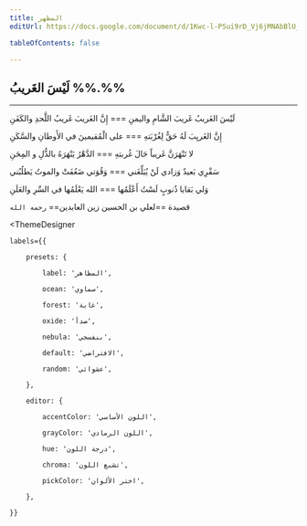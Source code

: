 ```yaml
---
title: المظهر
editUrl: https://docs.google.com/document/d/1Kwc-l-PSui9rD_Vj6jMNAbBlU_QeHbRIctPsivCyQWs/edit

tableOfContents: false

---
```




<Preview>

##   لَيْسَ الغَريبُ  %%.%%

---

لَيْسَ الغَريبُ غَريبَ الشَّامِ واليمنِ === إِنَّ الغَريبَ غَريبُ اللَّحدِ والكَفَنِ  

إِنَّ الغَريِبَ لَهُ حَقٌّ لِغُرْبَتهِ === على الْمُقيمينَ في الأَوطانِ والسَّكَنِ  

لا تَنْهَرَنَّ غَريباً حَالَ غُربتهِ === الدَّهْرُ يَنْهَرَهُ بالذُّلِ و المِحَنِ  

سَفْرِي بَعيدٌ وَزادي لَنْ يُبَلِّغَني === وَقُوَتي ضَعُفَتْ والموتُ يَطلُبُني  

وَلي بَقايا ذُنوبٍ لَسْتُ أَعْلَمُها === الله يَعْلَمُها في السِّرِ والعَلَنِ

قصيدة ==لعلي بن الحسين زين العابدين== `رحمه الله`

</Preview>

<ThemeDesigner

	labels={{

		presets: {

			label: 'المظاهر',

			ocean: 'سماوي',

			forest: 'غابة',

			oxide: 'صدأ',

			nebula: 'بنفسجي',

			default: 'الافتراضي',

			random: 'عشوائي',

		},

		editor: {

			accentColor: 'اللون الأساسي',

			grayColor: 'اللون الرمادي',

			hue: 'درجة اللون',

			chroma: 'تشبع اللون',

			pickColor: 'اختر الألوان',

		},

	}}

>

</ThemeDesigner>


